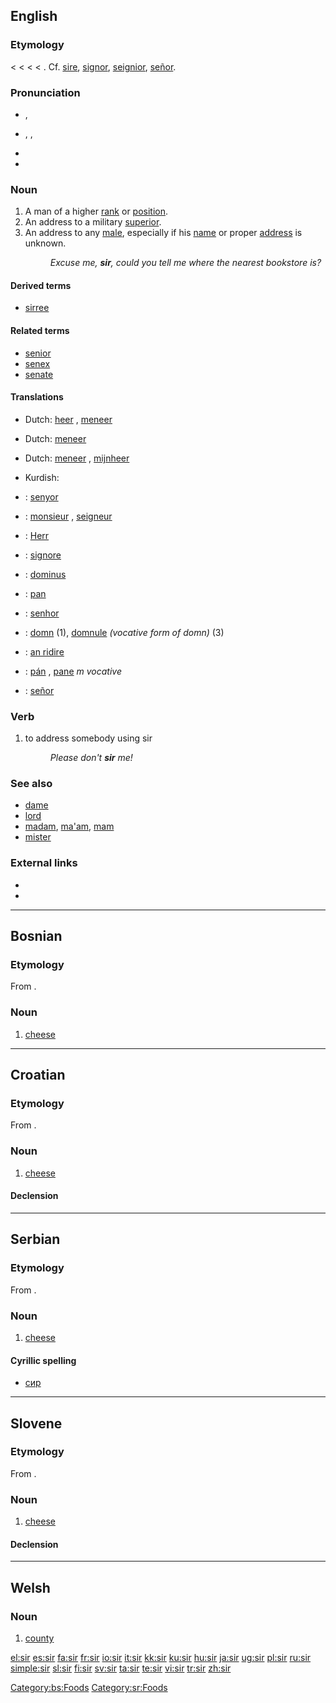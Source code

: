 {{wikipedia|dab=sir (disambiguation)}}
{{also|Sir|sır|sír|sîr|şîr}}
==English==

===Etymology===
< {{etyl|enm}} {{term|sir|lang=enm}} < {{etyl|fro}} {{term|sire||master, sir, lord}} <  {{etyl|la}} {{term|senior||[[older]], [[elder]]|lang=la}} < {{term|senex||old|lang=la}}. Cf. [[sire]], [[signor]], [[seignior]], [[señor]].

===Pronunciation===
* {{a|UK}} {{IPA|/sɜː(ɹ)/}}, {{SAMPA|/s3:(r)/}}
* {{a|US}} {{enPR|sûr}}, {{IPA|/sɝ/}}, {{SAMPA|/s3`/}}
* {{audio|en-us-sir.ogg|Audio (US)}}
* {{rhymes|ɜː(r)}}

===Noun===
{{wikipedia|sir|sir (title)}}
{{en-noun|sg=sir or Sir|s}}

# A man of a higher [[rank]] or [[position]].
# An address to a military [[superior]].
# An address to any [[male]], especially if his [[name]] or proper [[address]] is unknown.
#: ''Excuse me, '''sir''', could you tell me where the nearest bookstore is?''

====Derived terms====
* [[sirree]]

====Related terms====
* [[senior]]
* [[senex]]
* [[senate]]

====Translations====
{{trans-top| man of a higher rank or position}}
* Dutch: [[heer]] {{m}}, [[meneer]] {{m}}
{{trans-mid}}
{{trans-bottom}}

{{trans-top|address to a military superior}}
* Dutch: [[meneer]] {{m}}
{{trans-mid}}
{{trans-bottom}}

{{trans-top|address to any male, especially if his name or proper address is unknown}}
* Dutch: [[meneer]] {{m}}, [[mijnheer]] {{m}}
{{trans-mid}}
* Kurdish: {{KUchar|[[کاک]]}}
{{trans-bottom}}

{{checktrans-top}}
* {{ttbc|Catalan}}: [[senyor]] {{m}}
* {{ttbc|French}}: [[monsieur]] {{m}}, [[seigneur]] {{m}}
* {{ttbc|German}}: [[Herr]] {{m}}
* {{ttbc|Italian}}: [[signore]] {{m}}
* {{ttbc|Latin}}: [[dominus]] {{m}}
{{trans-mid}}
* {{ttbc|Polish}}: [[pan]] {{m}}
* {{ttbc|Portuguese}}: [[senhor]] {{m}}
* {{ttbc|Romanian}}: [[domn]] {{m}} (1), [[domnule]] ''(vocative form of domn)'' {{m}} (3)
* {{ttbc|Scottish Gaelic}}: [[An Ridire|an ridire]] {{m}}
* {{ttbc|Slovak}}: [[pán]] {{m}}, [[pane]] ''m vocative''
* {{ttbc|Spanish}}: [[señor]] {{m}}
{{trans-bottom}}

===Verb===
{{en-verb}}

# to address somebody using sir
#: ''Please don't '''sir''' me!''

===See also===
* [[dame]]
* [[lord]]
* [[madam]], [[ma'am]], [[mam]]
* [[mister]]

===External links===
* {{R:Webster 1913}}
* {{R:Century 1911}}

----

==Bosnian==

===Etymology===
From {{proto|Slavic|syrъ|lang=bs}}.

===Noun===
{{infl|bs|noun|g=m}}

# [[cheese]]

[[Category:bs:Foods]]

----

==Croatian==

===Etymology===
From {{proto|Slavic|syrъ|lang=hr}}.

===Noun===
{{infl|hr|noun|g=m|head=sȉr}}

# [[cheese]]

====Declension====
{{hr-decl-noun
|sir|sirevi
|sira|sireva
|siru|sirevima
|sir|sireve
|siru|sirevi
|siru|sirevima
|sirom|sirevima
}}

----

==Serbian==

===Etymology===
From {{proto|Slavic|syrъ|lang=sr}}.

===Noun===
{{infl|sr|noun|g=m}}

# [[cheese]]

====Cyrillic spelling====
* [[сир#Serbian|сир]]

[[Category:sr:Foods]]

----

==Slovene==

===Etymology===
From {{proto|Slavic|syrъ|lang=sl}}.

===Noun===
{{infl|sl|noun|g=m|dual|sira|plural|siri}}

# [[cheese]]

====Declension====
{{sl-noun-m1}}

----

==Welsh==

===Noun===
{{cy-noun|f|siroedd}}

# [[county]]

[[el:sir]]
[[es:sir]]
[[fa:sir]]
[[fr:sir]]
[[io:sir]]
[[it:sir]]
[[kk:sir]]
[[ku:sir]]
[[hu:sir]]
[[ja:sir]]
[[ug:sir]]
[[pl:sir]]
[[ru:sir]]
[[simple:sir]]
[[sl:sir]]
[[fi:sir]]
[[sv:sir]]
[[ta:sir]]
[[te:sir]]
[[vi:sir]]
[[tr:sir]]
[[zh:sir]]